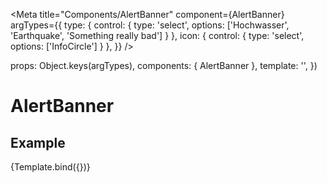 
<Meta
  title="Components/AlertBanner"
  component={AlertBanner}
  argTypes={{
    type: { control: { type: 'select', options: ['Hochwasser', 'Earthquake', 'Something really bad'] } },
    icon: { control: { type: 'select', options: ['InfoCircle'] } },
  }} />

  props: Object.keys(argTypes),
  components: { AlertBanner },
  template: '<AlertBanner :title="title" :type="type" :lastUpdated="lastUpdated" :icon="icon" :text="text" :introLink="introLink" :link="link" :closeBtn="closeBtn" :isClosed="isClosed" />',
})


# AlertBanner

## Example

<Canvas>
  <Story
    name="Example"
    args={{
      title: 'Warnungen des Bundes',
      type: 'Hochwasser',
      lastUpdated: 'Aktualisiert am: 11.09.2016, 11:13',
      icon: 'InfoCircle',
      text: 'Die Hochwassergefahr im Kanton Tessin geht ab Mittwoch 12 Uhr wieder zurück. Der Wasserstand sinkt allmählich und mit weiteren Überschwemmungen ist nicht zu rechnen. Beachten Sie jedoch weiterhin die Weisungen der Behörden und Einsatzkräfte vor Ort.',
      introLink: 'Weitere Informationen finden Sie unter:',
      link: {
        href: "https://www.naturgefahren.ch/home.html?tab=actualdanger",
        label: "naturgefahren.ch",
        icon: "External"
      },
      closeBtn: false,
      isClosed: false
    }}
  >
    {Template.bind({})}
  </Story>
</Canvas>

<ArgsTable story="Example" />

